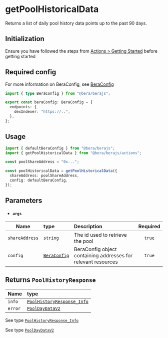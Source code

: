 # getPoolHistoricalData

Returns a list of daily pool history data points up to the past 90 days.

## Initialization

Ensure you have followed the steps from [Actions > Getting Started](/actions/getting-started) before getting started

## Required config

For more information on BeraConfig, see [BeraConfig](/bera-config/)

```ts twoslash
import { type BeraConfig } from "@bera/berajs";

export const beraConfig: BeraConfig = {
  endpoints: {
    dexIndexer: "https://..",
  },
};
```

## Usage

```ts
import { defaultBeraConfig } from "@bera/berajs";
import { getPoolHistoricalData } from "@bera/berajs/actions";

const poolShareAddress = "0x...";

const poolHistoricalData = getPoolHistoricalData({
  shareAddress: poolShareAddress,
  config: defaultBeraConfig,
});
```

## Parameters

- #### `args`

| Name           | type                              | Description                                                   | Required |
| -------------- | :-------------------------------- | :------------------------------------------------------------ | :------: |
| `shareAddress` | `string`                          | The id used to retrieve the pool                              |  `true`  |
| `config`       | [`BeraConfig`](/types/BeraConfig) | BeraConfig object containing addresses for relevant resources |  `true`  |

## Returns `PoolHistoryResponse`

| Name    | type                                                           |
| ------- | :------------------------------------------------------------- |
| `info`  | [`PoolHistoryResponse_Info`](/types/PoolHistoryResponse_Info/) |
| `error` | [`PoolDayDataV2`](/types/PoolDayDataV2/)                       |

See type [`PoolHistoryResponse_Info`](/types/PoolHistoryResponse_Info/)

See type [`PoolDayDataV2`](/types/PoolDayDataV2/)
